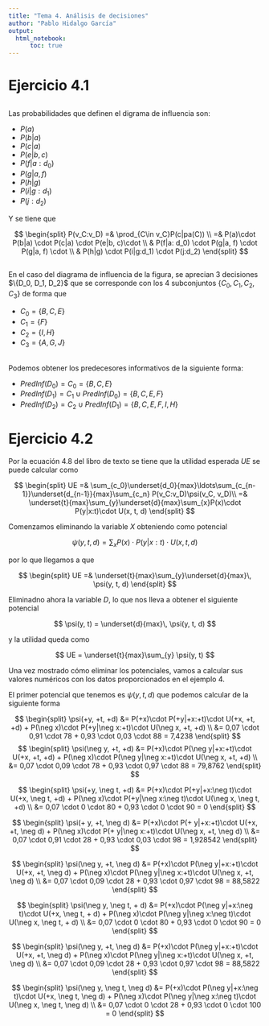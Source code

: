 ```yaml
---
title: "Tema 4. Análisis de decisiones"
author: "Pablo Hidalgo García"
output: 
  html_notebook:
      toc: true
---
```



# Ejercicio 4.1

## 

Las probabilidades que definen el digrama de influencia son:

- $P(a)$
- $P(b|a)$
- $P(c|a)$
- $P(e|b, c)$
- $P(f|a: d_0)$
- $P(g|a, f)$
- $P(h|g)$
- $P(i|g:d_1)$
- $P(j:d_2)$

Y se tiene que

$$
\begin{split}
P(v_C:v_D) =& \prod_{C\in v_C}P(c|pa(C)) \\
=& P(a)\cdot P(b|a) \cdot P(c|a) \cdot P(e|b, c)\cdot  \\
& P(f|a: d_0) \cdot P(g|a, f) \cdot P(g|a, f) \cdot \\
& P(h|g) \cdot P(i|g:d_1) \cdot P(j:d_2)
\end{split}
$$


## 

En el caso del diagrama de influencia de la figura, se aprecian 3 decisiones $\{D_0, D_1, D_2}$ que se corresponde con los 4 subconjuntos $\{C_0, C_1, C_2, C_3\}$ de forma que

- $C_0 = \{ B, C, E\}$
- $C_1  = \{ F\}$
- $C_2 = \{ I, H\}$
- $C_3 = \{ A, G, J\}$

## 

Podemos obtener los predecesores informativos de la siguiente forma:

- $PredInf(D_0) = C_0 = \{B, C, E\}$
- $PredInf(D_1) = C_1 \cup PredInf(D_0) = \{B, C, E, F\}$
- $PredInf(D_2) = C_2 \cup PredInf(D_1) = \{B, C, E, F, I, H \}$

# Ejercicio 4.2

Por la ecuación 4.8 del libro de texto se tiene que la utilidad esperada $UE$ se puede calcular como

$$
\begin{split}
UE =& \sum_{c_0}\underset{d_0}{max}\ldots\sum_{c_{n-1}}\underset{d_{n-1}}{max}\sum_{c_n} P(v_C:v_D)\psi(v_C, v_D)\\
=& \underset{t}{max}\sum_{y}\underset{d}{max}\sum_{x}P(x)\cdot P(y|x:t)\cdot U(x, t, d)
\end{split}
$$

Comenzamos eliminando la variable $X$ obteniendo como potencial

$$
\psi(y, t, d) = \sum_{x}P(x)\cdot P(y|x:t)\cdot U(x, t, d)
$$

por lo que llegamos a que

$$
\begin{split}
UE =& \underset{t}{max}\sum_{y}\underset{d}{max}\, \psi(y, t, d)
\end{split}
$$

Eliminadno ahora la variable $D$, lo que nos lleva a obtener el siguiente potencial

$$
\psi(y, t) = \underset{d}{max}\, \psi(y, t, d)
$$

y la utilidad queda como

$$
UE = \underset{t}{max}\sum_{y} \psi(y, t)
$$

Una vez mostrado cómo eliminar los potenciales, vamos a calcular sus valores numéricos con los datos proporcionados en el ejemplo 4.

El primer potencial que tenemos es $\psi(y, t, d)$ que podemos calcular de la siguiente forma

$$
\begin{split}
\psi(+y, +t, +d) &= P(+x)\cdot P(+y|+x:+t)\cdot U(+x, +t, +d) + P(\neg x)\cdot P(+y|\neg x:+t)\cdot U(\neg x, +t, +d) \\
&= 0,07 \cdot 0,91 \cdot 78 + 0,93 \cdot 0,03 \cdot 88 = 7,4238
\end{split}
$$
$$
\begin{split}
\psi(\neg y, +t, +d) &= P(+x)\cdot P(\neg y|+x:+t)\cdot U(+x, +t, +d) + P(\neg x)\cdot P(\neg y|\neg x:+t)\cdot U(\neg x, +t, +d) \\
&= 0,07 \cdot 0,09 \cdot 78 + 0,93 \cdot 0,97  \cdot 88 = 79,8762
\end{split}
$$

$$
\begin{split}
\psi(+y, \neg t, +d) &= P(+x)\cdot P(+y|+x:\neg t)\cdot U(+x, \neg t, +d) + P(\neg x)\cdot P(+y|\neg x:\neg t)\cdot U(\neg x, \neg t, +d) \\
&= 0,07 \cdot 0 \cdot 80 + 0,93 \cdot 0 \cdot 90  = 0
\end{split}
$$

$$
\begin{split}
\psi(+ y, +t, \neg d) &= P(+x)\cdot P(+ y|+x:+t)\cdot U(+x, +t, \neg d) + P(\neg x)\cdot P(+ y|\neg x:+t)\cdot U(\neg x, +t, \neg d) \\
&= 0,07 \cdot 0,91  \cdot 28  + 0,93 \cdot  0,03 \cdot  98 = 1,928542
\end{split}
$$

$$
\begin{split}
\psi(\neg y, +t, \neg d) &= P(+x)\cdot P(\neg y|+x:+t)\cdot U(+x, +t, \neg d) + P(\neg x)\cdot P(\neg y|\neg x:+t)\cdot U(\neg x, +t, \neg d) \\
&= 0,07 \cdot 0,09 \cdot 28 + 0,93 \cdot 0,97  \cdot  98 = 88,5822
\end{split}
$$

$$
\begin{split}
\psi(\neg y,  \neg t, + d) &= P(+x)\cdot P(\neg y|+x:\neg t)\cdot U(+x, \neg t, + d) + P(\neg x)\cdot P(\neg y|\neg x:\neg t)\cdot U(\neg x, \neg t, + d) \\
&= 0,07 \cdot 0 \cdot 80 + 0,93 \cdot 0 \cdot 90  = 0
\end{split}
$$

$$
\begin{split}
\psi(\neg y, +t, \neg d) &= P(+x)\cdot P(\neg y|+x:+t)\cdot U(+x, +t, \neg d) + P(\neg x)\cdot P(\neg y|\neg x:+t)\cdot U(\neg x, +t, \neg d) \\
&= 0,07 \cdot 0,09 \cdot 28 + 0,93 \cdot 0,97  \cdot  98 = 88,5822
\end{split}
$$

$$
\begin{split}
\psi(\neg y,  \neg t, \neg d) &= P(+x)\cdot P(\neg y|+x:\neg t)\cdot U(+x, \neg t, \neg d) + P(\neg x)\cdot P(\neg y|\neg x:\neg t)\cdot U(\neg x, \neg t, \neg d) \\
&= 0,07 \cdot 0 \cdot 28 + 0,93 \cdot 0 \cdot 100  = 0
\end{split}
$$




